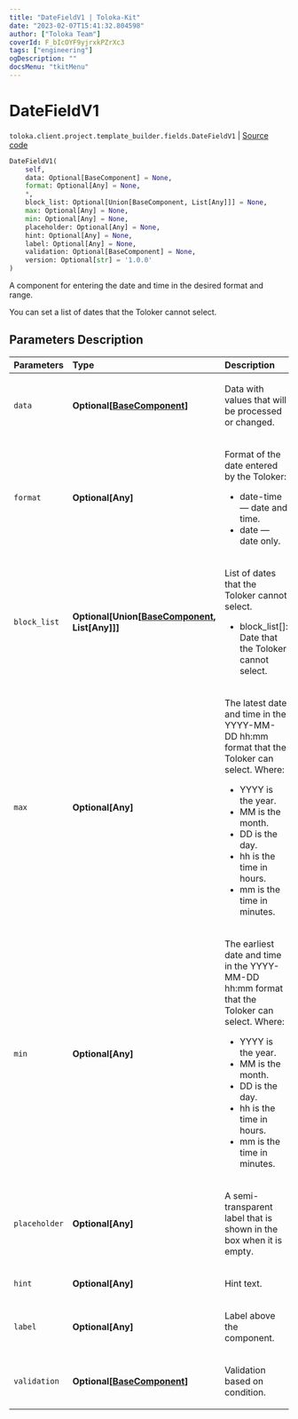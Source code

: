 ```yaml
---
title: "DateFieldV1 | Toloka-Kit"
date: "2023-02-07T15:41:32.804598"
author: ["Toloka Team"]
coverId: F_bIcOYF9yjrxkPZrXc3
tags: ["engineering"]
ogDescription: ""
docsMenu: "tkitMenu"
---
```


# DateFieldV1
`toloka.client.project.template_builder.fields.DateFieldV1` | [Source code](https://github.com/Toloka/toloka-kit/blob/v1.1.3/src/client/project/template_builder/fields.py#L174)

```python
DateFieldV1(
    self,
    data: Optional[BaseComponent] = None,
    format: Optional[Any] = None,
    *,
    block_list: Optional[Union[BaseComponent, List[Any]]] = None,
    max: Optional[Any] = None,
    min: Optional[Any] = None,
    placeholder: Optional[Any] = None,
    hint: Optional[Any] = None,
    label: Optional[Any] = None,
    validation: Optional[BaseComponent] = None,
    version: Optional[str] = '1.0.0'
)
```

A component for entering the date and time in the desired format and range.

You can set a list of dates that the Toloker cannot select.

## Parameters Description

| Parameters | Type | Description |
| :----------| :----| :-----------|
`data`|**Optional\[[BaseComponent](/docs-new/toloka-kit/reference/toloka.client.project.template_builder.base.BaseComponent)\]**|<p>Data with values that will be processed or changed.</p>
`format`|**Optional\[Any\]**|<p>Format of the date entered by the Toloker:</p> <ul> <li>date-time — date and time.</li> <li>date — date only.</li> </ul>
`block_list`|**Optional\[Union\[[BaseComponent](/docs-new/toloka-kit/reference/toloka.client.project.template_builder.base.BaseComponent), List\[Any\]\]\]**|<p>List of dates that the Toloker cannot select.</p> <ul> <li>block_list[]: Date that the Toloker cannot select.</li> </ul>
`max`|**Optional\[Any\]**|<p>The latest date and time in the YYYY-MM-DD hh:mm format that the Toloker can select. Where:</p> <ul> <li>YYYY is the year.</li> <li>MM is the month.</li> <li>DD is the day.</li> <li>hh is the time in hours.</li> <li>mm is the time in minutes.</li> </ul>
`min`|**Optional\[Any\]**|<p>The earliest date and time in the YYYY-MM-DD hh:mm format that the Toloker can select. Where:</p> <ul> <li>YYYY is the year.</li> <li>MM is the month.</li> <li>DD is the day.</li> <li>hh is the time in hours.</li> <li>mm is the time in minutes.</li> </ul>
`placeholder`|**Optional\[Any\]**|<p>A semi-transparent label that is shown in the box when it is empty.</p>
`hint`|**Optional\[Any\]**|<p>Hint text.</p>
`label`|**Optional\[Any\]**|<p>Label above the component.</p>
`validation`|**Optional\[[BaseComponent](/docs-new/toloka-kit/reference/toloka.client.project.template_builder.base.BaseComponent)\]**|<p>Validation based on condition.</p>
